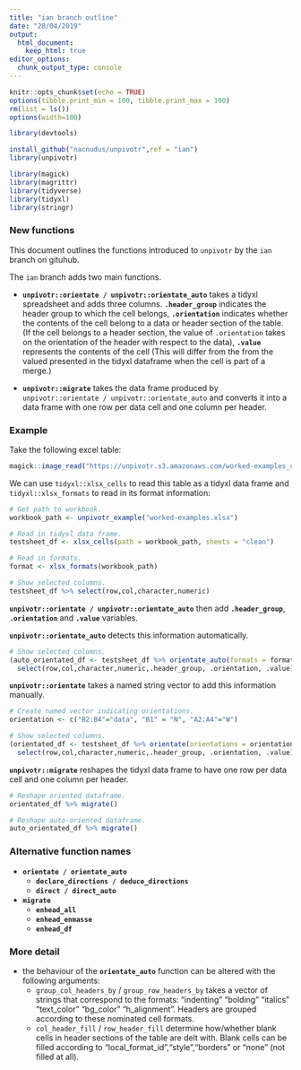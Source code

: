 ---
title: "ian branch outline"
date: "28/04/2019"
output:   
  html_document:
    keep_html: true
editor_options: 
  chunk_output_type: console
---

```{r message=FALSE, warning=FALSE, include=FALSE}
knitr::opts_chunk$set(echo = TRUE)
options(tibble.print_min = 100, tibble.print_max = 100)
rm(list = ls())
options(width=100)
```


```{r message=FALSE, warning=FALSE, include=FALSE}
library(devtools)

install_github("nacnudus/unpivotr",ref = "ian")
library(unpivotr)

library(magick)
library(magrittr)
library(tidyverse)
library(tidyxl)
library(stringr)

```

### New functions

This document outlines the functions introduced to `unpivotr` by the `ian` branch on gituhub. 

The `ian` branch adds two main functions.

* **`unpivotr::orientate / unpivotr::orientate_auto`** takes a tidyxl spreadsheet and adds three columns. **`.header_group`** indicates the header group to which the cell belongs, **`.orientation`** indicates whether the contents of the cell belong to a data or header section of the table. (If the cell belongs to a header section, the value of `.orientation` takes on the orientation of the header with respect to the data), **`.value`** represents the contents of the cell (This will differ from the from the valued presented in the tidyxl dataframe when the cell is part of a merge.)

* **`unpivotr::migrate`** takes the data frame produced by `unpivotr::orientate / unpivotr::orientate_auto` and converts it into a data frame with one row per data cell and one column per header.

### Example

Take the following excel table:  

```{r echo=FALSE, fig.height=20, fig.width=20, message=FALSE, warning=FALSE}
magick::image_read("https://unpivotr.s3.amazonaws.com/worked-examples_clean.png")
```

We can use `tidyxl::xlsx_cells` to read this table as a tidyxl data frame and `tidyxl::xlsx_formats` to read in its format information:

```{r message=FALSE, warning=FALSE}
# Get path to workbook.
workbook_path <- unpivotr_example("worked-examples.xlsx")

# Read in tidyxl data frame.
testsheet_df <- xlsx_cells(path = workbook_path, sheets = "clean")

# Read in formats.
format <- xlsx_formats(workbook_path)

# Show selected columns.
testsheet_df %>% select(row,col,character,numeric) 

```

**`unpivotr::orientate / unpivotr::orientate_auto`** then add **`.header_group`**, **`.orientation`** and **`.value`** variables. 

**`unpivotr::orientate_auto`** detects this information automatically. 

```{r message=FALSE, warning=FALSE}

# Show selected columns.
(auto_orientated_df <- testsheet_df %>% orientate_auto(formats = format) %>%  
  select(row,col,character,numeric,.header_group, .orientation, .value))

```

**`unpivotr::orientate`** takes a named string vector to add this information manually. 

```{r message=FALSE, warning=FALSE}

# Create named vector indicating orientations.
orientation <- c("B2:B4"="data", "B1" = "N", "A2:A4"="W")

# Show selected columns.
(orientated_df <- testsheet_df %>% orientate(orientations = orientation) %>%  
  select(row,col,character,numeric,.header_group, .orientation, .value))

```

 **`unpivotr::migrate`** reshapes the tidyxl data frame to have one row per data cell and one column per header. 
 
```{r message=FALSE, warning=FALSE}
# Reshape oriented dataframe.
orientated_df %>% migrate()

# Reshape auto-oriented dataframe.
auto_orientated_df %>% migrate()

```
 
### Alternative function names 

* **`orientate / orientate_auto`**
  + **`declare_directions / deduce_directions`**
  + **`direct / direct_auto`**
  
* **`migrate`**
  + **`enhead_all`**
  + **`enhead_enmasse`**
  + **`enhead_df`**

### More detail 

* the behaviour of the **`orientate_auto`** function can be altered with the following arguments:
  + `group_col_headers_by` / `group_row_headers_by` takes a vector of strings that correspond to the formats: "indenting" "bolding" "italics" "text_color" "bg_color" "h_alignment". Headers are grouped according to these nominated cell formats.
  + `col_header_fill` / `row_header_fill` determine how/whether blank cells in header sections of the table are delt with. Blank cells can be filled according to  "local_format_id","style","borders" or  "none" (not filled at all).

